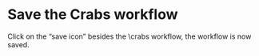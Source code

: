 # Save the Crabs workflow

Click on the "save icon" besides the \\crabs workflow, the workflow is now saved.
